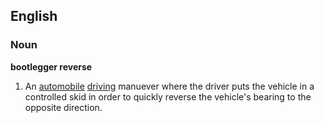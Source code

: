 ==English==
===Noun===
'''bootlegger reverse''' 

# An [[automobile]] [[driving]] manuever where the driver puts the vehicle in a controlled skid in order to quickly reverse the vehicle's bearing to the opposite direction.